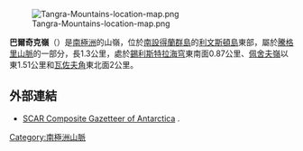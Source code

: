 {{no footnotes|time=2013-10-27T09:19:37+00:00}}
{{expand|time=2013-10-11T15:36:05+00:00}}
[[Image:Tangra-Mountains-location-map.png|thumb]]
<!-- 檔案不存在 [[Image:Balchik.jpg|thumb]] -->

'''巴爾奇克嶺'''（{{lang-en|Balchik Ridge}}）是[[南極洲|南極洲]]的山嶺，位於[[南設得蘭群島|南設得蘭群島]]的[[利文斯頓島|利文斯頓島]]東部，屬於[[騰格里山脈|騰格里山脈]]的一部分，長1.3公里，處於[[錫利斯特拉海穹|錫利斯特拉海穹]]東南面0.87公里、[[佩舍夫嶺|佩舍夫嶺]]以東1.51公里和[[瓦佐夫角|瓦佐夫角]]東北面2公里。

{{coord|62|41|53|S|60|05|45|W|display=title}}

==外部連結==
* [http://data.aad.gov.au/aadc/gaz/scar/ SCAR Composite Gazetteer of Antarctica] {{WebCite|url=https://www.webcitation.org/5ug2CfC7m?url=http://data.aad.gov.au/aadc/gaz/scar/ |date=20101202140255 |dateformat=iso }}.

{{Antarctica-geo-stub}}
[[Category:南極洲山脈|Category:南極洲山脈]]